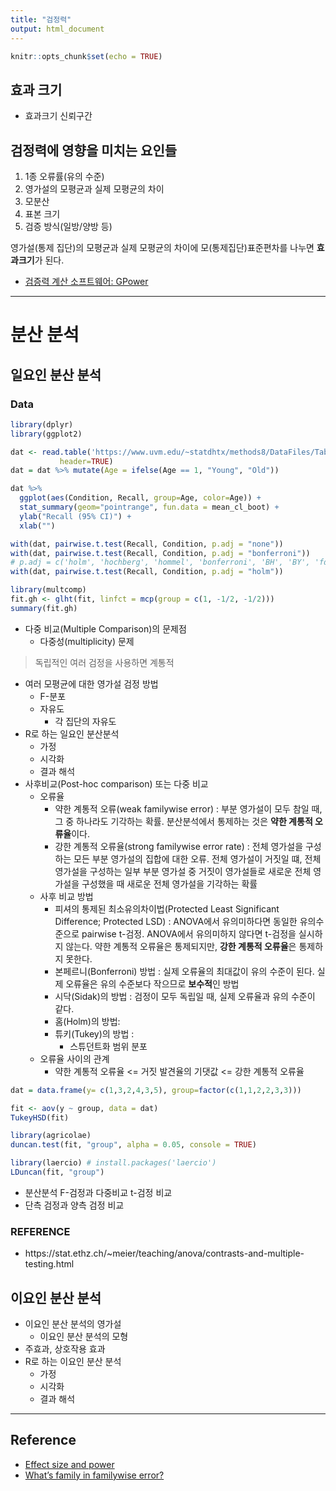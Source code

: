 ```yaml
---
title: "검정력"
output: html_document
---
```


```r
knitr::opts_chunk$set(echo = TRUE)
```

## 효과 크기
  - 효과크기 신뢰구간

## 검정력에 영향을 미치는 요인들

1. 1종 오류률(유의 수준)
2. 영가설의 모평균과 실제 모평균의 차이
3. 모분산
4. 표본 크기
5. 검증 방식(일방/양방 등)

영가설(통제 집단)의 모평균과 실제 모평균의 차이에 모(통제집단)표준편차를 나누면 **효과크기**가 된다.

* [검증력 계산 소프트웨어: GPower](https://www.psychologie.hhu.de/arbeitsgruppen/allgemeine-psychologie-und-arbeitspsychologie/gpower.html)

----

# 분산 분석

## 일요인 분산 분석

### Data 

```r
library(dplyr)
library(ggplot2)

dat <- read.table('https://www.uvm.edu/~statdhtx/methods8/DataFiles/Tab13-2.dat', 
           header=TRUE)
dat = dat %>% mutate(Age = ifelse(Age == 1, "Young", "Old"))

dat %>%
  ggplot(aes(Condition, Recall, group=Age, color=Age)) +
  stat_summary(geom="pointrange", fun.data = mean_cl_boot) +
  ylab("Recall (95% CI)") +
  xlab("")

with(dat, pairwise.t.test(Recall, Condition, p.adj = "none"))
with(dat, pairwise.t.test(Recall, Condition, p.adj = "bonferroni"))
# p.adj = c('holm', 'hochberg', 'hommel', 'bonferroni', 'BH', 'BY', 'fdr', 'none')
with(dat, pairwise.t.test(Recall, Condition, p.adj = "holm"))
```


```r
library(multcomp)
fit.gh <- glht(fit, linfct = mcp(group = c(1, -1/2, -1/2)))
summary(fit.gh)
```


* 다중 비교(Multiple Comparison)의 문제점 
  * 다중성(multiplicity) 문제
  
> 독립적인 여러 검정을 사용하면 계통적   
  
* 여러 모평균에 대한 영가설 검정 방법
  * F-분포
  * 자유도 
    * 각 집단의 자유도
* R로 하는 일요인 분산분석
  * 가정
  * 시각화
  * 결과 해석
* 사후비교(Post-hoc comparison) 또는 다중 비교
  * 오류율
    * 약한 계통적 오류(weak familywise error) : 부분 영가설이 모두 참일 때, 그 중 하나라도 기각하는 확률. 분산분석에서 통제하는 것은 **약한 계통적 오류율**이다.
    * 강한 계통적 오류율(strong familywise error rate) : 전체 영가설을 구성하는 모든 부분 영가설의 집합에 대한 오류. 전체 영가설이 거짓일 떄, 전체 영가설을 구성하는 일부 부분 영가설 중 거짓이 영가설들로 새로운 전체 영가설을 구성했을 때 새로운 전체 영가설을 기각하는 확률
      
  * 사후 비교 방법
    * 피셔의 통제된 최소유의차이법(Protected Least Significant Difference; Protected LSD) : ANOVA에서 유의미하다면 동일한 유의수준으로 pairwise t-검정. ANOVA에서 유의미하지 않다면 t-검정을 실시하지 않는다. 약한 계통적 오류율은 통제되지만, **강한 계통적 오류율**은 통제하지 못한다.
    * 본페르니(Bonferroni) 방법 : 실제 오류율의 최대값이 유의 수준이 된다. 실제 오류율은 유의 수준보다 작으므로 **보수적**인 방법
    * 시닥(Sidak)의 방법 : 검정이 모두 독립일 때, 실제 오류율과 유의 수준이 같다.
    * 홈(Holm)의 방법: 
    * 튜키(Tukey)의 방법 : 
      * 스튜던트화 범위 분포 
  * 오류율 사이의 관계
    * 약한 계통적 오류율 <= 거짓 발견율의 기댓값 <= 강한 계통적 오류율
    
```r
dat = data.frame(y= c(1,3,2,4,3,5), group=factor(c(1,1,2,2,3,3)))

fit <- aov(y ~ group, data = dat)
TukeyHSD(fit)
```
    
```r
library(agricolae) 
duncan.test(fit, "group", alpha = 0.05, console = TRUE)
```
    
```r
library(laercio) # install.packages('laercio')
LDuncan(fit, "group")
```

    
* 분산분석 F-검정과 다중비교 t-검정 비교
* 단측 검정과 양측 검정 비교

### REFERENCE

* https://stat.ethz.ch/~meier/teaching/anova/contrasts-and-multiple-testing.html


## 이요인 분산 분석

* 이요인 분산 분석의 영가설
  * 이요인 분산 분석의 모형
* 주효과, 상호작용 효과
* R로 하는 이요인 분산 분석
  * 가정
  * 시각화
  * 결과 해석

----

## Reference
* [Effect size and power](http://daniellakens.blogspot.com/2020/03/effect-sizes-and-power-for-interactions.html)
* [What's family in familywise error?](http://daniellakens.blogspot.com/2020/03/whats-family-in-family-wise-error.html)


